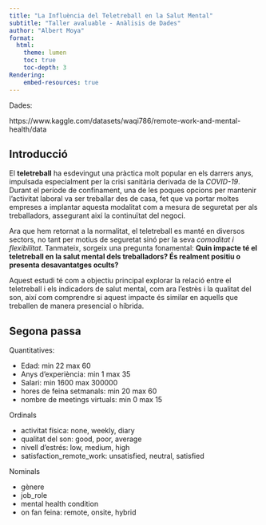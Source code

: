 ```yaml
---
title: "La Influència del Teletreball en la Salut Mental"
subtitle: "Taller avaluable - Anàlisis de Dades"
author: "Albert Moya"
format:
  html:
    theme: lumen
    toc: true
    toc-depth: 3
Rendering:
    embed-resources: true
---
```



Dades:

https://www.kaggle.com/datasets/waqi786/remote-work-and-mental-health/data


## Introducció

El **teletreball** ha esdevingut una pràctica molt popular en els darrers anys, impulsada especialment per la crisi sanitària derivada de la *COVID-19*. Durant el període de confinament, una de les poques opcions per mantenir l'activitat laboral va ser treballar des de casa, fet que va portar moltes empreses a implantar aquesta modalitat com a mesura de seguretat per als treballadors, assegurant així la continuïtat del negoci. 

Ara que hem retornat a la normalitat, el teletreball es manté en diversos sectors, no tant per motius de seguretat sinó per la seva *comoditat i flexibilitat*. Tanmateix, sorgeix una pregunta fonamental: **Quin impacte té el teletreball en la salut mental dels treballadors? És realment positiu o presenta desavantatges ocults?**

Aquest estudi té com a objectiu principal explorar la relació entre el teletreball i els indicadors de salut mental, com ara l'estrès i la qualitat del son, així com comprendre si aquest impacte és similar en aquells que treballen de manera presencial o híbrida. 




## Segona passa

Quantitatives:

- Edad: min 22 max 60
- Anys d'experiència: min 1 max 35
- Salari: min 1600 max 300000
- hores de feina setmanals: min 20 max 60
- nombre de meetings virtuals: min 0 max 15

Ordinals

- activitat física: none, weekly, diary
- qualitat del son: good, poor, average
- nivell d'estrés: low, medium, high
- satisfaction_remote_work: unsatisfied, neutral, satisfied

Nominals

- gènere
- job_role
- mental health condition
- on fan feina: remote, onsite, hybrid









